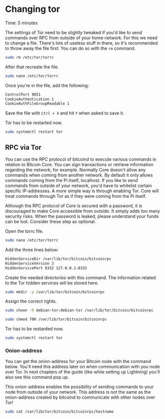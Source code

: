 
# Changing tor

<Callout emoji="&#x2139;">
	Time: 5 minutes
</Callout>

The settings of Tor need to be slightly tweaked if you'd like to send commands over RPC from outside of your home network. For this we need to change a file. There's lots of useless stuff in there, so it's recommended to throw away the file first. You can do so with the `rm` command.

```bash
sudo rm /etc/tor/torrc
```

After that recreate the file.

```bash
sudo nano /etc/tor/torrc
```

Once you're in the file, add the following:

```bash
ControlPort 9051
CookieAuthentication 1
CookieAuthFileGroupReadable 1
```

Save the file with `Ctrl + X` and hit `Y` when asked to save it.

Tor has to be restarted now.

```bash
sudo systemctl restart tor
```

## RPC via Tor

You can use the RPC protocol of bitcoind to execute various commands in relation to Bitcoin Core. You can sign transactions or retrieve information regarding the network, for example. Normally Core doesn't allow any commands when coming from another network. By default it only allows commands coming from the Pi itself, localhost. If you like to send commands from outside of your network, you'd have to whitelist certain specific IP-addresses. A more simple way is through enabling Tor. Core will treat commands through Tor as if they were coming from the Pi itself.

<Callout type="warning" emoji="&#x26A0;">
	Although the RPC protocol of Core is secured with a password, it is discouraged to make Core accessible from outside. It simply adds too many security risks. When the password is leaked, please understand your funds can be lost. Consider these step as optional.
</Callout>

Open the torrc file.

```bash
sudo nano /etc/tor/torrc
```

Add the three lines below:

```bash
HiddenServiceDir /var/lib/tor/bitcoin/bitcoinrpc
HiddenServiceVersion 3
HiddenServicePort 8332 127.0.0.1:8332
```

Create the needed directories with this command. The information related to the Tor hidden services will be stored here.

```bash
sudo mkdir -p /var/lib/tor/bitcoin/bitcoinrpc
```

Assign the correct rights.

```bash
sudo chown -R debian-tor:debian-tor /var/lib/tor/bitcoin/bitcoinrpc
```

```bash
sudo chmod 700 /var/lib/tor/bitcoin/bitcoinrpc
```

Tor has to be restarded now.

```bash
sudo systemctl restart tor
```

### Onion-address

You can get the onion-address for your Bitcoin node with the command below. You'll need this address later on when communication with you node over Tor. In next chapters of the guide \(like while setting up Lightning\) you'll also see this command pop up.

<Callout emoji="&#x2139;">
	This onion-address enables the possibility of sending commands to your node from outside of your network. This address is not the same as the onion-address created by bitcoind to communicate with other nodes over Tor!
</Callout>

```bash
sudo cat /var/lib/tor/bitcoin/bitcoinrpc/hostname
```
